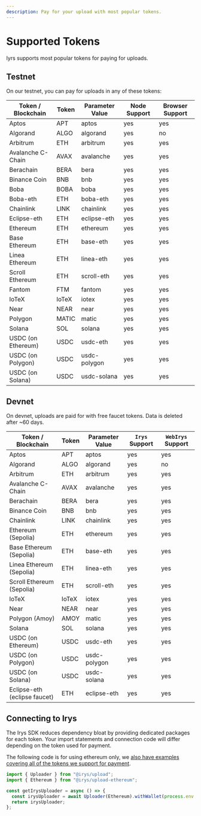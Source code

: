 ```yaml
---
description: Pay for your upload with most popular tokens.
---
```


# Supported Tokens

Iyrs supports most popular tokens for paying for uploads.

## Testnet

On our testnet, you can pay for uploads in any of these tokens:

| Token / Blockchain | Token | Parameter Value | Node Support   | Browser Support   |
| ------------------ | ----- | --------------- | -------------- | ----------------- |
| Aptos              | APT   | aptos           | yes            | yes               |
| Algorand           | ALGO  | algorand        | yes            | no                |
| Arbitrum           | ETH   | arbitrum        | yes            | yes               |
| Avalanche C-Chain  | AVAX  | avalanche       | yes            | yes               |
| Berachain          | BERA  | bera            | yes            | yes               |
| Binance Coin       | BNB   | bnb             | yes            | yes               |
| Boba               | BOBA  | boba            | yes            | yes               |
| Boba-eth           | ETH   | boba-eth        | yes            | yes               |
| Chainlink          | LINK  | chainlink       | yes            | yes               |
| Eclipse-eth        | ETH   | eclipse-eth     | yes            | yes               |
| Ethereum           | ETH   | ethereum        | yes            | yes               |
| Base Ethereum      | ETH   | base-eth        | yes            | yes               |
| Linea Ethereum     | ETH   | linea-eth       | yes            | yes               |
| Scroll Ethereum    | ETH   | scroll-eth      | yes            | yes               |
| Fantom             | FTM   | fantom          | yes            | yes               |
| IoTeX              | IoTeX | iotex           | yes            | yes               |
| Near               | NEAR  | near            | yes            | yes               |
| Polygon            | MATIC | matic           | yes            | yes               |
| Solana             | SOL   | solana          | yes            | yes               |
| USDC (on Ethereum) | USDC  | usdc-eth        | yes            | yes               |
| USDC (on Polygon)  | USDC  | usdc-polygon    | yes            | yes               |
| USDC (on Solana)   | USDC  | usdc-solana     | yes            | yes               |

## Devnet 

On devnet, uploads are paid for with free faucet tokens. Data is deleted after ~60 days.

| Token / Blockchain           | Token | Parameter Value | `Irys` Support | `WebIrys` Support |
| -----------------------------| ----- | --------------- | -------------- | ----------------- |
| Aptos                        | APT   | aptos           | yes            | yes               |
| Algorand                     | ALGO  | algorand        | yes            | no                |
| Arbitrum                     | ETH   | arbitrum        | yes            | yes               |
| Avalanche C-Chain            | AVAX  | avalanche       | yes            | yes               |
| Berachain                    | BERA  | bera            | yes            | yes               |
| Binance Coin                 | BNB   | bnb             | yes            | yes               |
| Chainlink                    | LINK  | chainlink       | yes            | yes               |
| Ethereum (Sepolia)           | ETH   | ethereum        | yes            | yes               |
| Base Ethereum (Sepolia)      | ETH   | base-eth        | yes            | yes               |
| Linea Ethereum (Sepolia)     | ETH   | linea-eth       | yes            | yes               |
| Scroll Ethereum (Sepolia)    | ETH   | scroll-eth      | yes            | yes               |
| IoTeX                        | IoTeX | iotex           | yes            | yes               |
| Near                         | NEAR  | near            | yes            | yes               |
| Polygon (Amoy)               | AMOY  | matic           | yes            | yes               |
| Solana                       | SOL   | solana          | yes            | yes               |
| USDC (on Ethereum)           | USDC  | usdc-eth        | yes            | yes               |
| USDC (on Polygon)            | USDC  | usdc-polygon    | yes            | yes               |
| USDC (on Solana)             | USDC  | usdc-solana     | yes            | yes               |
| Eclipse-eth (eclipse faucet) | ETH   | eclipse-eth     | yes            | yes               |


## Connecting to Irys

The Irys SDK reduces dependency bloat by providing dedicated packages for each token. Your import statements and connection code will differ depending on the token used for payment.

The following code is for using ethereum only, we [also have examples covering all of the tokens we support for payment](/build/d/sdk/setup). 


```ts
import { Uploader } from "@irys/upload";
import { Ethereum } from "@irys/upload-ethereum";

const getIrysUploader = async () => {
  const irysUploader = await Uploader(Ethereum).withWallet(process.env.PRIVATE_KEY);
  return irysUploader;
};
```


